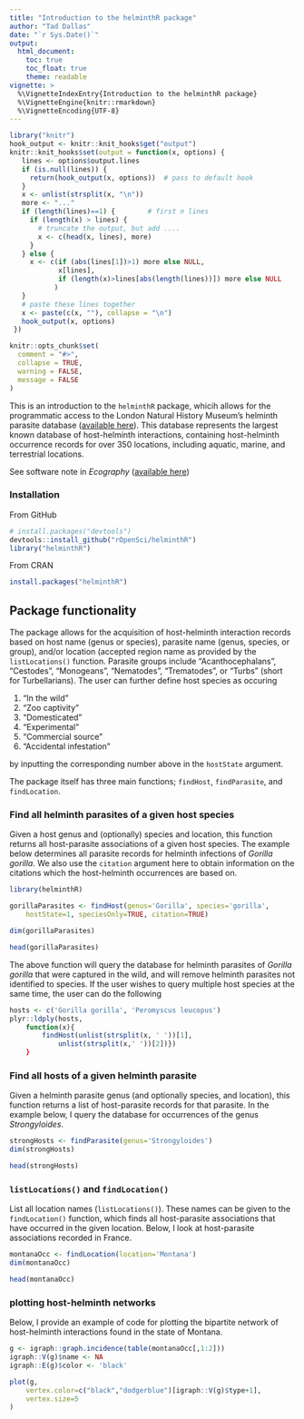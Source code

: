 ```yaml
---
title: "Introduction to the helminthR package"
author: "Tad Dallas"
date: "`r Sys.Date()`"
output: 
  html_document:
    toc: true
    toc_float: true
    theme: readable
vignette: >
  %\VignetteIndexEntry{Introduction to the helminthR package}
  %\VignetteEngine{knitr::rmarkdown}
  %\VignetteEncoding{UTF-8}
---
```



```r
library("knitr")
hook_output <- knitr::knit_hooks$get("output")
knitr::knit_hooks$set(output = function(x, options) {
   lines <- options$output.lines
   if (is.null(lines)) {
     return(hook_output(x, options))  # pass to default hook
   }
   x <- unlist(strsplit(x, "\n"))
   more <- "..."
   if (length(lines)==1) {        # first n lines
     if (length(x) > lines) {
       # truncate the output, but add ....
       x <- c(head(x, lines), more)
     }
   } else {
     x <- c(if (abs(lines[1])>1) more else NULL,
            x[lines],
            if (length(x)>lines[abs(length(lines))]) more else NULL
           )
   }
   # paste these lines together
   x <- paste(c(x, ""), collapse = "\n")
   hook_output(x, options)
 })

knitr::opts_chunk$set(
  comment = "#>",
  collapse = TRUE,
  warning = FALSE,
  message = FALSE
)
```



This is an introduction to the `helminthR` package, whicih allows for the programmatic access to the London Natural History Museum's helminth parasite database ([available here](http://www.nhm.ac.uk/research-curation/scientific-resources/taxonomy-systematics/host-parasites/index.html)). This database represents the largest known database of host-helminth interactions, containing host-helminth occurrence records for over 350 locations, including aquatic, marine, and terrestrial locations. 



See software note in _Ecography_ ([available here](http://onlinelibrary.wiley.com/doi/10.1111/ecog.02131/full))



### Installation

From GitHub

```r

# install.packages("devtools")
devtools::install_github("rOpenSci/helminthR")
library("helminthR")

```

From CRAN

```r

install.packages("helminthR")

```



## Package functionality

The package allows for the acquisition of host-helminth interaction records based on host name (genus or species), parasite name (genus, species, or group), and/or location (accepted region name as provided by the `listLocations()` function. Parasite groups include "Acanthocephalans", "Cestodes", "Monogeans", "Nematodes", "Trematodes", or "Turbs" (short for Turbellarians). The user can further define host species as occuring 

1. "In the wild"
2. "Zoo captivity" 
3. "Domesticated"
4. "Experimental"
5. "Commercial source"
6. "Accidental infestation"


by inputting the corresponding number above in the `hostState` argument. 

The package itself has three main functions; `findHost`, `findParasite`, and `findLocation`. 



### Find all helminth parasites of a given host species

Given a host genus and (optionally) species and location, this function returns all host-parasite associations of a given host species. The example below determines all parasite records for helminth infections of _Gorilla gorilla_. We also use the `citation` argument here to obtain information on the citations which the host-helminth occurrences are based on. 

```r

library(helminthR)

gorillaParasites <- findHost(genus='Gorilla', species='gorilla', 
	hostState=1, speciesOnly=TRUE, citation=TRUE)

dim(gorillaParasites)

```


```r

head(gorillaParasites)

```

The above function will query the database for helminth parasites of _Gorilla gorilla_ that were captured in the wild, and will remove helminth parasites not identified to species. If the user wishes to query multiple host species at the same time, the user can do the following 

```r

hosts <- c('Gorilla gorilla', 'Peromyscus leucopus')
plyr::ldply(hosts, 
	function(x){
		findHost(unlist(strsplit(x, ' '))[1], 
			unlist(strsplit(x,' '))[2])})
	}

```



### Find all hosts of a given helminth parasite

Given a helminth parasite genus (and optionally species, and location), this function returns a list of host-parasite records for that parasite. In the example below, I query the database for occurrences of the genus _Strongyloides_.

```r

strongHosts <- findParasite(genus='Strongyloides')
dim(strongHosts)

```

```r

head(strongHosts)

```



### `listLocations()` and `findLocation()`

List all location names (`listLocations()`). These names can be given to the `findLocation()` function, which finds all host-parasite associations that have occurred in the given location. Below, I look at host-parasite associations recorded in France.


```r

montanaOcc <- findLocation(location='Montana')
dim(montanaOcc)

```

```r

head(montanaOcc)

```


### plotting host-helminth networks

Below, I provide an example of code for plotting the bipartite network of host-helminth interactions found in the state of Montana. 

```r

g <- igraph::graph.incidence(table(montanaOcc[,1:2]))
igraph::V(g)$name <- NA
igraph::E(g)$color <- 'black'

plot(g, 
	vertex.color=c("black","dodgerblue")[igraph::V(g)$type+1],
	vertex.size=5
)
 
```








